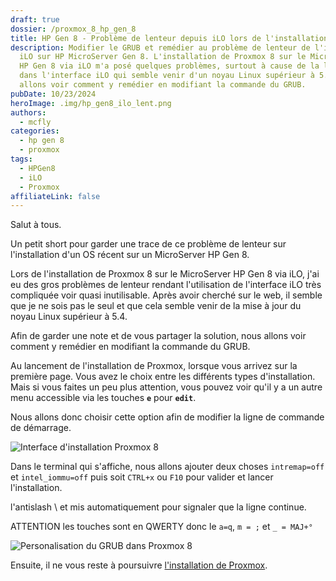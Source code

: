 ```yaml
---
draft: true
dossier: /proxmox_8_hp_gen_8
title: HP Gen 8 - Problème de lenteur depuis iLO lors de l'installation de Proxmox 8.
description: Modifier le GRUB et remédier au problème de lenteur de l'interface
  iLO sur HP MicroServer Gen 8. L'installation de Proxmox 8 sur le MicroServer
  HP Gen 8 via iLO m'a posé quelques problèmes, surtout à cause de la lenteur
  dans l'interface iLO qui semble venir d'un noyau Linux supérieur à 5.4. Nous
  allons voir comment y remédier en modifiant la commande du GRUB.
pubDate: 10/23/2024
heroImage: .img/hp_gen8_ilo_lent.png
authors:
  - mcfly
categories:
  - hp gen 8
  - proxmox
tags:
  - HPGen8
  - iLO
  - Proxmox
affiliateLink: false
---
```

Salut à tous.

Un petit short pour garder une trace de ce problème de lenteur sur l'installation d'un OS récent sur un MicroServer HP Gen 8.

Lors de l'installation de Proxmox 8 sur le MicroServer HP Gen 8 via iLO, j'ai eu des gros problèmes de lenteur rendant l'utilisation de l'interface iLO très compliquée voir quasi inutilisable. Après avoir cherché sur le web, il semble que je ne sois pas le seul et que cela semble venir de la mise à jour du noyau Linux supérieur à 5.4.

Afin de garder une note et de vous partager la solution, nous allons voir comment y remédier en modifiant la commande du GRUB.

Au lancement de l'installation de Proxmox, lorsque vous arrivez sur la première page. Vous avez le choix entre les différents types d'installation. Mais si vous faites un peu plus attention, vous pouvez voir qu'il y a un autre menu accessible via les touches **`e`** pour **`edit`**.

Nous allons donc choisir cette option afin de modifier la ligne de commande de démarrage.

![Interface d'installation Proxmox 8](.img/ecran_install_proxmox_8.png "Interface d'installation Proxmox 8")

Dans le terminal qui s'affiche, nous allons ajouter deux choses `intremap=off` et `intel_iommu=off` puis soit `CTRL+x` ou `F10` pour valider et lancer l'installation.

<Alert type="info"> l'antislash \ et mis automatiquement pour signaler que la ligne continue.</Alert>

<Alert type="warning"> ATTENTION les touches sont en QWERTY donc le `a=q`, `m = ;` et `_ = MAJ+°`</Alert>

![Personalisation du GRUB dans Proxmox 8](.img/modification_grub_proxmox_8.png "Personalisation du GRUB dans Proxmox 8")

Ensuite, il ne vous reste à poursuivre [l'installation de Proxmox](/blog/proxmox_installation/).
